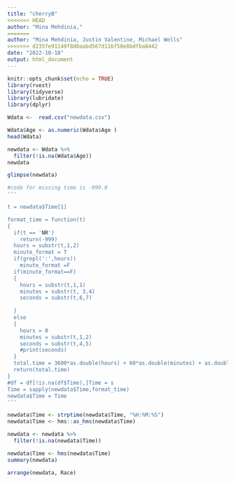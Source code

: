 ```yaml
---
title: "cherryB"
<<<<<<< HEAD
author: "Mina Mehdinia,"
=======
author: "Mina Mehdinia, Justin Valentine, Michael Wells"
>>>>>>> d235fe91149f8d0aabd567d116f58e8bdfba8442
date: "2022-10-18"
output: html_document
---
```


```r
knitr::opts_chunk$set(echo = TRUE)
library(rvest)
library(tidyverse)
library(lubridate)
library(dplyr)

```

```r
Wdata <-  read.csv("newdata.csv")
```

```r
Wdata$Age <- as.numeric(Wdata$Age )
head(Wdata)
```
```r
newdata <- Wdata %>% 
  filter(!is.na(Wdata$Age))
newdata
```


```r
glimpse(newdata)
```

```r
#code for missing time is -999.0
'''

t = newdata$Time[1]

format_time = function(t)
{
  if(t == 'NR')
    return(-999)
  hours = substr(t,1,2)
  minute_format = T
  if(grepl(':',hours))
    minute_format =F
  if(minute_format==F)
  {
    hours = substr(t,1,1)
    minutes = substr(t, 3,4)
    seconds = substr(t,6,7)
   
  }
  else
  {
    hours = 0
    minutes = substr(t,1,2)
    seconds = substr(t,4,5)
    #print(seconds)
  }
  total.time = 3600*as.double(hours) + 60*as.double(minutes) + as.double(seconds)
  return(total.time)
}  
#df = df[!is.na(df$Time),]Time = s
Time = sapply(newdata$Time,format_time)
newdata$Time = Time
'''
```


```r
newdata$Time <- strptime(newdata$Time, "%H:%M:%S")
newdata$Time <- hms::as_hms(newdata$Time)

newdata <- newdata %>% 
  filter(!is.na(newdata$Time))

newdata$Time <- hms(newdata$Time)
summary(newdata)

```

```r
arrange(newdata, Race)
```

